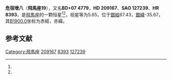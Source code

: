 {{Starbox begin
| name = 飛馬座19
}}
{{Starbox observe
| epoch = [[J2000.0|J2000.0]]
| constell = [[飛馬座|飛馬座]]<ref name=SIMBAD>{{cite web
 | url=http://simbad.u-strasbg.fr/simbad/sim-id?Ident=HR+8393
 | title =Pulsating variable Star
 | publisher=Centre de Données astronomiques de Strasbourg
 | work=SIMBAD
 | accessdate=2012-07-13}}</ref><ref name=DATA>{{cite web
 | url=http://vizier.u-strasbg.fr/viz-bin/VizieR-5?-out.add=.&-source=5050&-corr=PK=HR&-out.max=9999&HR=8393
 | title=VizieR Detailed Page
 | accessdate=2012-07-13
 | archive-date=2016-03-05
 | archive-url=https://web.archive.org/web/20160305060827/http://vizier.u-strasbg.fr/viz-bin/VizieR-5?-out.add=.&-source=5050&-corr=PK=HR&-out.max=9999&HR=8393
 | dead-url=no
 }}</ref>
| 星官 = 
| ra = {{RA|22|1|9.2}}<ref name=SIMBAD /><ref name=DATA />
| dec = {{DEC|+8|15|26}}<ref name=SIMBAD /><ref name=DATA />
| appmag_v = 5.65<ref name=SIMBAD /><ref name=DATA />
}}
{{Starbox character
| class = gK5<ref name=SIMBAD /><ref name=DATA />
| b-v = 1.44<ref name=SIMBAD /><ref name=DATA />
| u-b = 1.77<ref name=SIMBAD /><ref name=DATA />
| r-i = <ref name=SIMBAD /><ref name=DATA />
| variable = 
}}
{{Starbox astrometry
| radial_v = 1.77
| prop_mo_ra = -23
| parallax = 
| p_error = 
}}
{{Starbox catalog
| names =BD+07 4779，[[SAO星表|SAO]] 127239，[[HD星表|HD]] 209167，[[HR星表|HR]] 8393}}
{{Starbox reference |Simbad=HR+8393}}
{{Starbox end}}
'''危宿增八'''（'''飛馬座19'''），又名'''BD+07 4779'''，'''HD 209167'''、'''SAO 127239'''、'''HR 8393'''，是[[飛馬座|飛馬座]]的一颗恒星<ref name=SIMBAD /><ref name=DATA />，视星等为5.65，位于[[銀道座標系|銀經]]67.43，[[銀道座標系|銀緯]]-35.67，其[[B1900.0|B1900.0]]坐标为赤經{{RA|21|56|11.4}}，赤緯{{DEC|+7|-35.67|36}}。

== 参考文献 ==
{{reflist}}

{{飞马座恒星}}
{{星官|危宿|3|14}}

[[Category:飛馬座|Category:飛馬座]]
[[Category:HD和HDE天體|209167]]
[[Category:HR天體|8393]]
[[Category:SAO天體|127239]]


{{star-stub}}